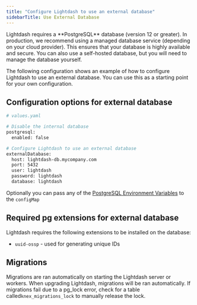 ```yaml
---
title: "Configure Lightdash to use an external database"
sidebarTitle: Use External Database
---
```


<Note>
Lightdash requires a **PostgreSQL** database (version 12 or greater).
</Note>
In production, we recommend using a managed database service (depending on your cloud provider). This ensures that your database is highly available and secure. You can also use a self-hosted database, but you will need to manage the database yourself.

The following configuration shows an example of how to configure Lightdash to use an external database. You can use this as a starting point for your own configuration.

## Configuration options for external database[](#configuration-options-for-external-database "Direct link to Configuration options for external database")

```bash
# values.yaml

# Disable the internal database
postgresql:
  enabled: false

# Configure Lightdash to use an external database
externalDatabase:
  host: lightdash-db.mycompany.com
  port: 5432
  user: lightdash
  password: lightdash
  database: lightdash

```

Optionally you can pass any of the [PostgreSQL Environment Variables](https://www.postgresql.org/docs/current/libpq-envars.html) to the `configMap`

## Required pg extensions for external database[](#required-pg-extensions-for-external-database "Direct link to Required pg extensions for external database")

Lightdash requires the following extensions to be installed on the database:

* `uuid-ossp` \- used for generating unique IDs

## Migrations[](#migrations "Direct link to Migrations")

Migrations are ran automatically on starting the Lightdash server or workers. When upgrading Lightdash, migrations will be ran automatically. If migrations fail due to a pg\_lock error, check for a table called`knex_migrations_lock` to manually release the lock.
